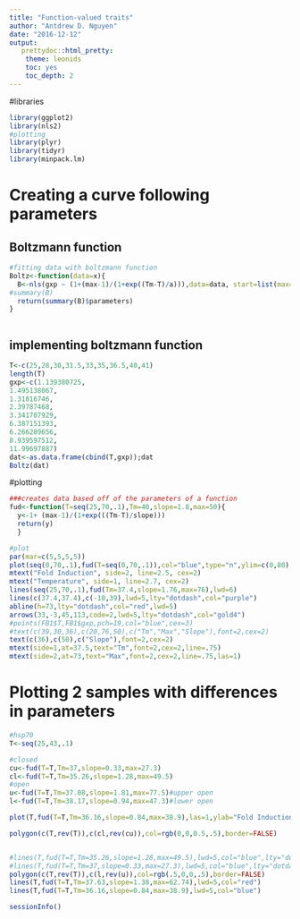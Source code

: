 ```yaml
---
title: "Function-valued traits"
author: "Antdrew D. Nguyen"
date: "2016-12-12"
output:
   prettydoc::html_pretty:
    theme: leonids
    toc: yes
    toc_depth: 2
---
```


#libraries
```r
library(ggplot2)
library(nls2)
#plotting
library(plyr)
library(tidyr)
library(minpack.lm)
```

# Creating a curve following parameters    

## Boltzmann function    
```r

#fitting data with boltzmann function
Boltz<-function(data=x){
  B<-nls(gxp ~ (1+(max-1)/(1+exp((Tm-T)/a))),data=data, start=list(max=80,Tm=35,a=1.05), trace=TRUE,control=nls.control(warnOnly = TRUE, tol = 1e-05, maxiter=1000))
#summary(B)
  return(summary(B)$parameters)
}



```

## implementing boltzmann function
```r
T<-c(25,28,30,31.5,33,35,36.5,40,41)
length(T)
gxp<-c(1.139380725,
1.495138067,
1.31816746,
2.39787468,
3.341707929,
6.387151393,
6.266289656,
8.939597512,
11.99697887)
dat<-as.data.frame(cbind(T,gxp));dat
Boltz(dat)
```

#plotting

```r
###creates data based off of the parameters of a function
fud<-function(T=seq(25,70,.1),Tm=40,slope=1.8,max=50){
  y<-1+ (max-1)/(1+exp(((Tm-T)/slope)))
  return(y)
  }

#plot
par(mar=c(5,5,5,5))
plot(seq(0,70,.1),fud(T=seq(0,70,.1)),col="blue",type="n",ylim=c(0,80),las=1,xlab="",ylab="",xlim=c(25,50))
mtext("Fold Induction", side=2, line=2.5, cex=2)
mtext("Temperature", side=1, line=2.7, cex=2)
lines(seq(25,70,.1),fud(Tm=37.4,slope=1.76,max=76),lwd=6)
lines(c(37.4,37.4),c(-10,39),lwd=5,lty="dotdash",col="purple")
abline(h=73,lty="dotdash",col="red",lwd=5)
arrows(33,-3,45,113,code=2,lwd=5,lty="dotdash",col="gold4")
#points(FB1$T,FB1$gxp,pch=19,col="blue",cex=3)
#text(c(39,30,36),c(20,76,50),c("Tm","Max","Slope"),font=2,cex=2)
text(c(36),c(50),c("Slope"),font=2,cex=2)
mtext(side=1,at=37.5,text="Tm",font=2,cex=2,line=.75)
mtext(side=2,at=73,text="Max",font=2,cex=2,line=.75,las=1)
```


# Plotting 2 samples with differences in parameters
```r
#hsp70
T<-seq(25,43,.1)

#closed
cu<-fud(T=T,Tm=37,slope=0.33,max=27.3)
cl<-fud(T=T,Tm=35.26,slope=1.28,max=49.5)
#open
u<-fud(T=T,Tm=37.08,slope=1.81,max=77.5)#upper open
l<-fud(T=T,Tm=38.17,slope=0.94,max=47.3)#lower open

plot(T,fud(T=T,Tm=36.16,slope=0.84,max=38.9),las=1,ylab="Fold Induction",xlab="Temperature",type='n',ylim=c(0,80),xlim=c(30,43),cex.lab=2)

polygon(c(T,rev(T)),c(cl,rev(cu)),col=rgb(0,0,0.5,.5),border=FALSE)


#lines(T,fud(T=T,Tm=35.26,slope=1.28,max=49.5),lwd=5,col="blue",lty="dotdash")# lower
#lines(T,fud(T=T,Tm=37,slope=0.33,max=27.3),lwd=5,col="blue",lty="dotdash")#upper
polygon(c(T,rev(T)),c(l,rev(u)),col=rgb(.5,0,0,.5),border=FALSE)
lines(T,fud(T=T,Tm=37.63,slope=1.38,max=62.74),lwd=5,col="red")
lines(T,fud(T=T,Tm=36.16,slope=0.84,max=38.9),lwd=5,col="blue")
```


```r
sessionInfo()
```

